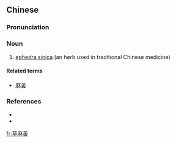 {{also|草麻黄}}
==Chinese==
{{zh-forms|s=草麻黄|type=12}}

===Pronunciation===
{{zh-pron
|m=cǎomáhuáng
|cat=n
}}

===Noun===
{{zh-noun}}

# [[w:ephedra sinica|ephedra sinica]] (an herb used in traditional Chinese medicine)

====Related terms====
* [[麻黃]]

===References===
* {{pedialite|麻黃|lang=zh}}
* {{pedialite|Ephedra sinica}}

[[fr:草麻黃]]